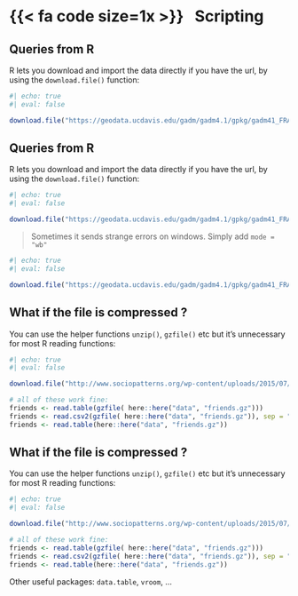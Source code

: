 # {{< fa code size=1x >}} &nbsp;&nbsp;Scripting

<!-- Side 1 -->
## Queries from R

R lets you download and import the data directly if you have the url, by using the `download.file()` function:

```r
#| echo: true
#| eval: false

download.file("https://geodata.ucdavis.edu/gadm/gadm4.1/gpkg/gadm41_FRA.gpkg", destfile = here::here("data", "fr_2.gpkg"))
```



<!-- Side 1 -->
## Queries from R

R lets you download and import the data directly if you have the url, by using the `download.file()` function:

```r
#| echo: true
#| eval: false

download.file("https://geodata.ucdavis.edu/gadm/gadm4.1/gpkg/gadm41_FRA.gpkg", destfile = here::here("data", "fr_2.gpkg"))
```

> Sometimes it sends strange errors on windows. Simply add  `mode = "wb"`

```r
#| echo: true
#| eval: false

download.file("https://geodata.ucdavis.edu/gadm/gadm4.1/gpkg/gadm41_FRA.gpkg", destfile = here::here("data", "fr_2.gpkg"), mode = "wb")
```



<!-- Side 2 -->

## What if the file is compressed ?

You can use the helper functions `unzip()`, `gzfile()` etc but it's unnecessary for most R reading functions:

```r
#| echo: true
#| eval: false

download.file("http://www.sociopatterns.org/wp-content/uploads/2015/07/Friendship-network_data_2013.csv.gz", destfile = here::here("data", "friends.gz"))

# all of these work fine: 
friends <- read.table(gzfile( here::here("data", "friends.gz")))
friends <- read.csv2(gzfile( here::here("data", "friends.gz")), sep = " ")
friends <- read.table(here::here("data", "friends.gz"))
```


<!-- Side 2 -->

## What if the file is compressed ?

You can use the helper functions `unzip()`, `gzfile()` etc but it's unnecessary for most R reading functions:

```r
#| echo: true
#| eval: false

download.file("http://www.sociopatterns.org/wp-content/uploads/2015/07/Friendship-network_data_2013.csv.gz", destfile = here::here("data", "friends.gz"))

# all of these work fine: 
friends <- read.table(gzfile( here::here("data", "friends.gz")))
friends <- read.csv2(gzfile( here::here("data", "friends.gz")), sep = " ")
friends <- read.table(here::here("data", "friends.gz"))
```

Other useful packages: `data.table`, `vroom`, ...



